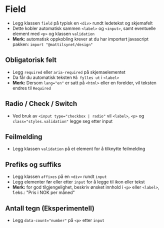 
<Meta of={stories} />

# Field
- Legg klassen `field` på typisk en `<div>` rundt ledetekst og skjemafelt
- Dette kobler automatisk sammen `<label>` og `<input>`, samt eventuelle element med `<p>` og klassen `validation`
- **Merk:** automatisk oppkobling krever at du har importert javascript pakken: `import "@mattilsynet/design"`
<Canvas of={stories.Default} />

## Obligatorisk felt
- Legg `required` eller `aria-required` på skjemaelementet
- Da får du automatisk teksten `Må fylles ut` i `<label>`
- **Merk:** Dersom `lang="en"` er satt på `<html>` eller en forelder, vil teksten endres til `Required`
<Canvas of={stories.Required} />

## Radio / Check / Switch
- Ved bruk av `<input type="checkbox | radio"` vil `<label>`, `<p>` og `class="styles.validation"` legge seg etter input
<Canvas of={stories.Toggles} />

## Feilmelding
- Legg klassen `validation` på et element for å tilknytte feilmelding
<Canvas of={stories.WithValidation} />

## Prefiks og suffiks
- Legg klassen `affixes` på en `<div>` rundt `input`
- Legg elementer før eller etter `input` for å legge til ikon eller tekst
- **Merk:** for god tilgjengelighet, beskriv ønsket innhold i `<p>` eller `<label>`, f.eks.: "Pris i NOK per måned"
<Canvas of={stories.WithAffixes} />

## Antall tegn (Eksperimentell)
- Legg `data-count="number"` på `<p>` etter `input`
<Canvas of={stories.WithCount} />
